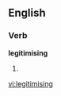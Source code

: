 ==English==

{{alternative spelling of|legitimizing}}

===Verb===
'''legitimising'''

# {{present participle of|[[legitimise]]}}

[[vi:legitimising]]
